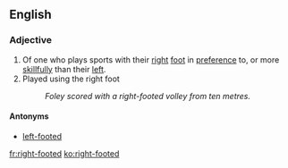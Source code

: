 ==English==

===Adjective===
{{en-adj|pos=[[right]]-[[footed]]}}

# Of one who plays sports with their [[right]] [[foot]] in [[preference]] to, or more [[skillfully]] than their [[left]].
# Played using the right foot
#: ''Foley scored with a right-footed volley from ten metres.''
====Antonyms====
* [[left-footed]]

[[fr:right-footed]]
[[ko:right-footed]]